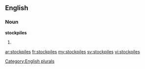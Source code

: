 ==English==

===Noun===
'''stockpiles'''

# {{plural of|[[stockpile]]}}

[[Category:English plurals]]

[[ar:stockpiles]]
[[fr:stockpiles]]
[[my:stockpiles]]
[[sv:stockpiles]]
[[vi:stockpiles]]